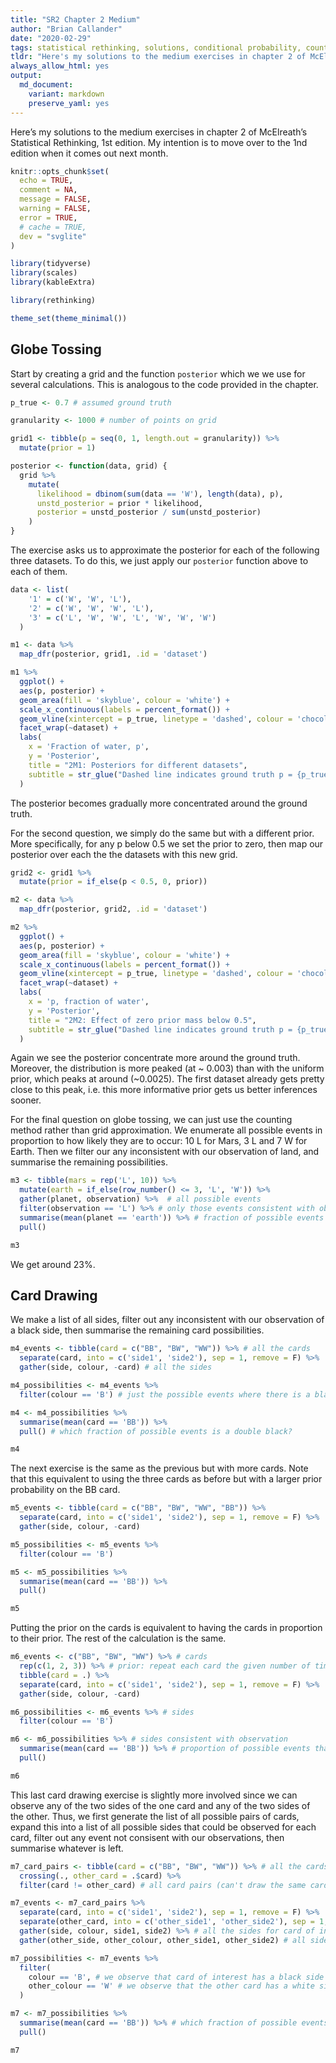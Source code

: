 ```yaml
---
title: "SR2 Chapter 2 Medium"
author: "Brian Callander"
date: "2020-02-29"
tags: statistical rethinking, solutions, conditional probability, counting, grid approximation
tldr: "Here's my solutions to the medium exercises in chapter 2 of McElreath's Statistical Rethinking, 1st edition."
always_allow_html: yes
output: 
  md_document:
    variant: markdown
    preserve_yaml: yes
---
```


Here's my solutions to the medium exercises in chapter 2 of McElreath's Statistical Rethinking, 1st edition. My intention is to move over to the 1nd edition when it comes out next month.

<!--more-->

<div>
  $\DeclareMathOperator{\dbinomial}{Binomial}
   \DeclareMathOperator{\dbernoulli}{Bernoulli}
   \DeclareMathOperator{\dpoisson}{Poisson}
   \DeclareMathOperator{\dnormal}{Normal}
   \DeclareMathOperator{\dt}{t}
   \DeclareMathOperator{\dcauchy}{Cauchy}
   \DeclareMathOperator{\dexponential}{Exp}
   \DeclareMathOperator{\duniform}{Uniform}
   \DeclareMathOperator{\dgamma}{Gamma}
   \DeclareMathOperator{\dinvpamma}{Invpamma}
   \DeclareMathOperator{\invlogit}{InvLogit}
   \DeclareMathOperator{\logit}{Logit}
   \DeclareMathOperator{\ddirichlet}{Dirichlet}
   \DeclareMathOperator{\dbeta}{Beta}$
</div>

```r
knitr::opts_chunk$set(
  echo = TRUE,
  comment = NA,
  message = FALSE,
  warning = FALSE,
  error = TRUE,
  # cache = TRUE,
  dev = "svglite"
)

library(tidyverse)
library(scales)
library(kableExtra)

library(rethinking)

theme_set(theme_minimal())

```

## Globe Tossing

Start by creating a grid and the function `posterior` which we we use for several calculations. This is analogous to the code provided in the chapter.

```r
p_true <- 0.7 # assumed ground truth

granularity <- 1000 # number of points on grid

grid1 <- tibble(p = seq(0, 1, length.out = granularity)) %>% 
  mutate(prior = 1)

posterior <- function(data, grid) {
  grid %>% 
    mutate(
      likelihood = dbinom(sum(data == 'W'), length(data), p),
      unstd_posterior = prior * likelihood,
      posterior = unstd_posterior / sum(unstd_posterior)
    )
}
```

The exercise asks us to approximate the posterior for each of the following three datasets. To do this, we just apply our `posterior` function above to each of them.

```r
data <- list(
    '1' = c('W', 'W', 'L'),
    '2' = c('W', 'W', 'W', 'L'),
    '3' = c('L', 'W', 'W', 'L', 'W', 'W', 'W')
  ) 

m1 <- data %>% 
  map_dfr(posterior, grid1, .id = 'dataset')
```


```r
m1 %>% 
  ggplot() + 
  aes(p, posterior) + 
  geom_area(fill = 'skyblue', colour = 'white') +
  scale_x_continuous(labels = percent_format()) +
  geom_vline(xintercept = p_true, linetype = 'dashed', colour = 'chocolate') +
  facet_wrap(~dataset) +
  labs(
    x = 'Fraction of water, p',
    y = 'Posterior',
    title = "2M1: Posteriors for different datasets",
    subtitle = str_glue("Dashed line indicates ground truth p = {p_true}")
  )
```

The posterior becomes gradually more concentrated around the ground truth.

For the second question, we simply do the same but with a different prior. More specifically, for any p below 0.5 we set the prior to zero, then map our posterior over each the the datasets with this new grid.


```r
grid2 <- grid1 %>% 
  mutate(prior = if_else(p < 0.5, 0, prior))

m2 <- data %>% 
  map_dfr(posterior, grid2, .id = 'dataset')
```


```r
m2 %>% 
  ggplot() + 
  aes(p, posterior) + 
  geom_area(fill = 'skyblue', colour = 'white') +
  scale_x_continuous(labels = percent_format()) +
  geom_vline(xintercept = p_true, linetype = 'dashed', colour = 'chocolate') +
  facet_wrap(~dataset) +
  labs(
    x = 'p, fraction of water',
    y = 'Posterior',
    title = "2M2: Effect of zero prior mass below 0.5",
    subtitle = str_glue("Dashed line indicates ground truth p = {p_true}")
  )
```

Again we see the posterior concentrate more around the ground truth. Moreover, the distribution is more peaked (at ~ 0.003) than with the uniform prior, which peaks at around (~0.0025). The first dataset already gets pretty close to this peak, i.e. this more informative prior gets us better inferences sooner.

For the final question on globe tossing, we can just use the counting method rather than grid approximation. We enumerate all possible events in proportion to how likely they are to occur: 10 L for Mars, 3 L and 7 W for Earth. Then we filter our any inconsistent with our observation of land, and summarise the remaining possibilities.

```r
m3 <- tibble(mars = rep('L', 10)) %>% 
  mutate(earth = if_else(row_number() <= 3, 'L', 'W')) %>% 
  gather(planet, observation) %>%  # all possible events
  filter(observation == 'L') %>% # only those events consistent with observation
  summarise(mean(planet == 'earth')) %>% # fraction of possible events that are earth
  pull()

m3
```

We get around 23%.

## Card Drawing

We make a list of all sides, filter out any inconsistent with our observation of a black side, then summarise the remaining card possibilities.

```r
m4_events <- tibble(card = c("BB", "BW", "WW")) %>% # all the cards
  separate(card, into = c('side1', 'side2'), sep = 1, remove = F) %>% 
  gather(side, colour, -card) # all the sides

m4_possibilities <- m4_events %>%  
  filter(colour == 'B') # just the possible events where there is a black side

m4 <- m4_possibilities %>%  
  summarise(mean(card == 'BB')) %>% 
  pull() # which fraction of possible events is a double black?

m4
```

The next exercise is the same as the previous but with more cards. Note that this equivalent to using the three cards as before but with a larger prior probability on the BB card.

```r
m5_events <- tibble(card = c("BB", "BW", "WW", "BB")) %>% 
  separate(card, into = c('side1', 'side2'), sep = 1, remove = F) %>% 
  gather(side, colour, -card) 

m5_possibilities <- m5_events %>% 
  filter(colour == 'B') 

m5 <- m5_possibilities %>% 
  summarise(mean(card == 'BB')) %>% 
  pull()

m5
```

Putting the prior on the cards is equivalent to having the cards in proportion to their prior. The rest of the calculation is the same.

```r
m6_events <- c("BB", "BW", "WW") %>% # cards
  rep(c(1, 2, 3)) %>% # prior: repeat each card the given number of times
  tibble(card = .) %>% 
  separate(card, into = c('side1', 'side2'), sep = 1, remove = F) %>%
  gather(side, colour, -card) 

m6_possibilities <- m6_events %>% # sides
  filter(colour == 'B') 

m6 <- m6_possibilities %>% # sides consistent with observation
  summarise(mean(card == 'BB')) %>% # proportion of possible events that are BB
  pull()

m6
```

This last card drawing exercise is slightly more involved since we can observe any of the two sides of the one card and any of the two sides of the other. Thus, we first generate the list of all possible pairs of cards, expand this into a list of all possible sides that could be observed for each card, filter out any event not consisent with our observations, then summarise whatever is left.

```r
m7_card_pairs <- tibble(card = c("BB", "BW", "WW")) %>% # all the cards
  crossing(., other_card = .$card) %>%  
  filter(card != other_card) # all card pairs (can't draw the same card twice)

m7_events <- m7_card_pairs %>% 
  separate(card, into = c('side1', 'side2'), sep = 1, remove = F) %>% 
  separate(other_card, into = c('other_side1', 'other_side2'), sep = 1, remove = F) %>% 
  gather(side, colour, side1, side2) %>% # all the sides for card of interest
  gather(other_side, other_colour, other_side1, other_side2) # all sides of other card

m7_possibilities <- m7_events %>%  
  filter(
    colour == 'B', # we observe that card of interest has a black side
    other_colour == 'W' # we observe that the other card has a white side
  ) 

m7 <- m7_possibilities %>%  
  summarise(mean(card == 'BB')) %>% # which fraction of possible events is a double black?
  pull()

m7
```
